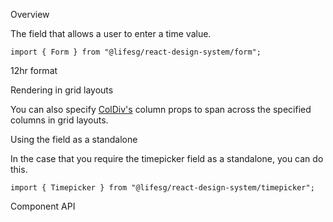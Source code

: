 
<Meta of={FormTimepickerStories} />

<Title>Form.Timepicker</Title>

<Secondary>Overview</Secondary>

The field that allows a user to enter a time value.

```tsx
import { Form } from "@lifesg/react-design-system/form";
```

<Canvas of={FormTimepickerStories.Default} />

<Heading3>12hr format</Heading3>

<Canvas of={FormTimepickerStories.TwelveHourFormat} />

<Heading3>Rendering in grid layouts</Heading3>

You can also specify [ColDiv's](/docs/getting-started-layout-column-divs--docs)
column props to span across the specified columns in grid layouts.

<Canvas of={FormTimepickerStories.RenderingInGridLayout} />

<Heading3>Using the field as a standalone</Heading3>

In the case that you require the timepicker field as a standalone, you can do this.

```tsx
import { Timepicker } from "@lifesg/react-design-system/timepicker";
```

<Canvas of={FormTimepickerStories.StandaloneUsage} />

<Secondary>Component API</Secondary>

<PropsTable />

